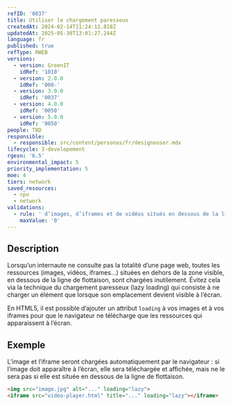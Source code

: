 ```yaml
---
refID: '0037'
title: Utiliser le chargement paresseux
createdAt: 2024-02-14T11:24:11.818Z
updatedAt: 2025-05-30T13:01:27.244Z
language: fr
published: true
refType: RWEB
versions:
  - version: GreenIT
    idRef: '1010'
  - version: 2.0.0
    idRef: '000-'
  - version: 3.0.0
    idRef: '0037'
  - version: 4.0.0
    idRef: '0050'
  - version: 5.0.0
    idRef: '0050'
people: TBD
responsible:
  - responsible: src/content/personas/fr/designeuser.mdx
lifecycle: 3-developement
rgesn: '6.5'
environmental_impact: 5
priority_implementation: 5
moe: 4
tiers: network
saved_resources:
  - cpu
  - network
validations:
  - rule: ' d’images, d’iframes et de vidéos situés en dessous de la ligne de flottaison et appelés sans lazy loading'
    maxValue: '0'
---
```


## Description

Lorsqu’un internaute ne consulte pas la totalité d’une page web, toutes les ressources (images, vidéos, iframes…) situées en dehors de la zone visible, en dessous de la ligne de flottaison, sont chargées inutilement. Évitez cela via la technique du chargement paresseux (lazy loading) qui consiste à ne charger un élément que lorsque son emplacement devient visible à l’écran.

En HTML5, il est possible d’ajouter un attribut `loading` à vos images et à vos iframes pour que le navigateur ne télécharge que les ressources qui apparaissent à l’écran.

## Exemple

L’image et l’iframe seront chargées automatiquement par le navigateur : si l’image doit apparaître à l’écran, elle sera téléchargée et affichée, mais ne le sera pas si elle est située en dessous de la ligne de flottaison.

```html
<img src="image.jpg" alt="..." loading="lazy">
<iframe src="video-player.html" title="..." loading="lazy"></iframe>
```
